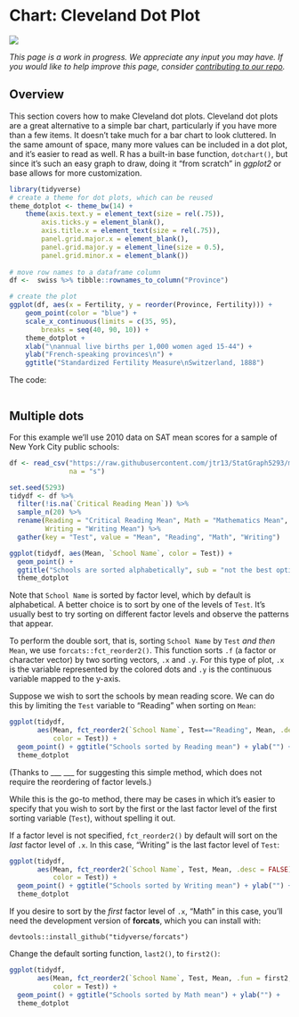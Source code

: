 # Chart: Cleveland Dot Plot {#cleveland}

![](images/banners/banner_cleveland.png)

*This page is a work in progress. We appreciate any input you may have. If you would like to help improve this page, consider [contributing to our repo](contribute.html).*

## Overview

This section covers how to make Cleveland dot plots. Cleveland dot plots are a great alternative to a simple bar chart, particularly if you have more than a few items. It doesn’t take much for a bar chart to look cluttered. In the same amount of space, many more values can be included in a dot plot, and it’s easier to read as well. R has a built-in base function, `dotchart()`, but since it’s such an easy graph to draw, doing it “from scratch” in *ggplot2* or base allows for more customization.


```r
library(tidyverse)
# create a theme for dot plots, which can be reused
theme_dotplot <- theme_bw(14) +
    theme(axis.text.y = element_text(size = rel(.75)),
    	axis.ticks.y = element_blank(),
        axis.title.x = element_text(size = rel(.75)),
        panel.grid.major.x = element_blank(),
        panel.grid.major.y = element_line(size = 0.5),
        panel.grid.minor.x = element_blank())
        
# move row names to a dataframe column        
df <-  swiss %>% tibble::rownames_to_column("Province")

# create the plot
ggplot(df, aes(x = Fertility, y = reorder(Province, Fertility))) +
	geom_point(color = "blue") +
	scale_x_continuous(limits = c(35, 95),
		breaks = seq(40, 90, 10)) +
	theme_dotplot +
	xlab("\nannual live births per 1,000 women aged 15-44") +
	ylab("French-speaking provinces\n") +
	ggtitle("Standardized Fertility Measure\nSwitzerland, 1888")
```

The code:

```r
```

## Multiple dots

For this example we'll use 2010 data on SAT mean scores for a sample of New York City public schools:


```r
df <- read_csv("https://raw.githubusercontent.com/jtr13/StatGraph5293/master/data/SAT2010.csv",
               na = "s")

set.seed(5293)
tidydf <- df %>%
  filter(!is.na(`Critical Reading Mean`)) %>%
  sample_n(20) %>%
  rename(Reading = "Critical Reading Mean", Math = "Mathematics Mean",
         Writing = "Writing Mean") %>%
  gather(key = "Test", value = "Mean", "Reading", "Math", "Writing")

ggplot(tidydf, aes(Mean, `School Name`, color = Test)) +
  geom_point() +
  ggtitle("Schools are sorted alphabetically", sub = "not the best option") + ylab("") +
  theme_dotplot
```


Note that `School Name` is sorted by factor level, which by default is alphabetical. A better choice is to sort by one of the levels of `Test`. It's usually best to try sorting on different factor levels and observe the patterns that appear.

To perform the double sort, that is, sorting `School Name` by `Test` *and then* `Mean`, we use `forcats::fct_reorder2()`. This function sorts `.f` (a factor or character vector) by two sorting vectors, `.x` and `.y`. For this type of plot, `.x` is the variable represented by the colored dots and `.y` is the continuous variable mapped to the y-axis. 

Suppose we wish to sort the schools by mean reading score. We can do this by limiting the `Test` variable to "Reading" when sorting on `Mean`:


```r
ggplot(tidydf, 
       aes(Mean, fct_reorder2(`School Name`, Test=="Reading", Mean, .desc = FALSE),
           color = Test)) +
  geom_point() + ggtitle("Schools sorted by Reading mean") + ylab("") +
  theme_dotplot 
```

(Thanks to ___ ___ for suggesting this simple method, which does not require the reordering of factor levels.)

While this is the go-to method, there may be cases in which it's easier to specify that you wish to sort by the first or the last factor level of the first sorting variable (`Test`), without spelling it out. 

If a factor level is not specified, `fct_reorder2()` by default will sort on the *last* factor level of `.x`. In this case, "Writing" is the last factor level of `Test`:

```r
ggplot(tidydf, 
       aes(Mean, fct_reorder2(`School Name`, Test, Mean, .desc = FALSE),
           color = Test)) +
  geom_point() + ggtitle("Schools sorted by Writing mean") + ylab("") +
  theme_dotplot
```

If you desire to sort by the *first* factor level of `.x`, "Math" in this case, you'll need the development version of **forcats**, which you can install with:

`devtools::install_github("tidyverse/forcats")`

Change the default sorting function, `last2()`, to `first2()`:

```r
ggplot(tidydf, 
       aes(Mean, fct_reorder2(`School Name`, Test, Mean, .fun = first2, .desc = FALSE),
           color = Test)) +
  geom_point() + ggtitle("Schools sorted by Math mean") + ylab("") +
  theme_dotplot
```
